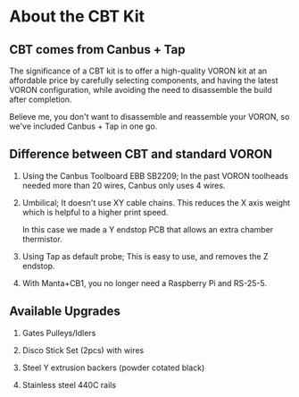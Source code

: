 # About the CBT Kit

## CBT comes from Canbus + Tap

The significance of a CBT kit is to offer a high-quality VORON kit at an affordable price by carefully selecting components, and having the latest VORON configuration, while avoiding the need to disassemble the build after completion.

Believe me, you don't want to disassemble and reassemble your VORON, so we've included Canbus + Tap in one go.



## Difference between CBT and standard VORON

1. Using the Canbus Toolboard EBB SB2209; In the past VORON toolheads needed more than 20 wires, Canbus only uses 4 wires.

2. Umbilical; It doesn't use XY cable chains. This reduces the X axis weight which is helpful to a higher print speed.

     In this case we made a Y endstop PCB that allows an extra chamber thermistor.

3. Using Tap as default probe; This is easy to use, and removes the Z endstop.

4. With Manta+CB1, you no longer need a Raspberry Pi and RS-25-5.



## Available Upgrades

1. Gates Pulleys/Idlers

2. Disco Stick Set (2pcs) with wires

3. Steel Y extrusion backers (powder cotated black)

4. Stainless steel 440C rails

